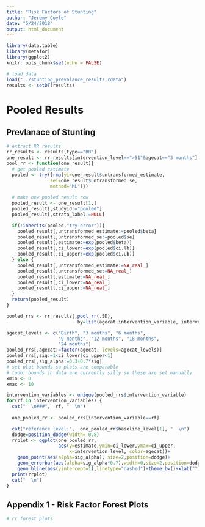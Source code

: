 ```yaml
---
title: "Risk Factors of Stunting"
author: "Jeremy Coyle"
date: "5/24/2018"
output: html_document
---
```


```r
library(data.table)
library(metafor)
library(ggplot2)
knitr::opts_chunk$set(echo = FALSE)

# load data
load("../stunting_prevalance_results.rdata")
results <- setDT(results)
```

# Pooled Results

## Prevlanace of Stunting

```r

# extract RR results
rr_results <- results[type=="RR"]
one_result <- rr_results[intervention_level==">51"&agecat=="3 months"]
pool_rr <- function(one_result){
  # get pooled estimate
  pooled <- try({rma(yi=one_result$untransformed_estimate, 
                sei=one_result$untransformed_se, 
                method="ML")})
  
  # make new pooled result row
  pooled_result <- one_result[1,]
  pooled_result[,studyid:="pooled"]
  pooled_result[,strata_label:=NULL]

  if(!inherits(pooled,"try-error")){
    pooled_result[,untransformed_estimate:=pooled$beta]
    pooled_result[,untransformed_se:=pooled$se]
    pooled_result[,estimate:=exp(pooled$beta)]
    pooled_result[,ci_lower:=exp(pooled$ci.lb)]
    pooled_result[,ci_upper:=exp(pooled$ci.ub)]
  } else {
    pooled_result[,untransformed_estimate:=NA_real_]
    pooled_result[,untransformed_se:=NA_real_]
    pooled_result[,estimate:=NA_real_]
    pooled_result[,ci_lower:=NA_real_]
    pooled_result[,ci_upper:=NA_real_]
  }
  return(pooled_result)
}

pooled_rrs <- rr_results[,pool_rr(.SD), 
                          by=list(agecat,intervention_variable, intervention_level)]

agecat_levels <- c("Birth", "3 months", "6 months", 
                   "9 months", "12 months", "18 months", 
                   "24 months")
pooled_rrs[,agecat:=factor(agecat, levels=agecat_levels)]
pooled_rrs[,sig:=1<ci_lower|ci_upper<1]
pooled_rrs[,sig_alpha:=0.3+0.7*sig]
# set plot bounds so plots are comparable
# todo: bounds in data are currently silly so these are set manually
xmin <- 0
xmax <- 10
```

```r
intervention_variables <- unique(pooled_rrs$intervention_variable)
for(rf in intervention_variables) {
  cat("  \n###",  rf, "  \n")
  
  one_pooled_rr <- pooled_rrs[intervention_variable==rf]

  cat("reference level:",  one_pooled_rr$baseline_level[1], "  \n")
  dodge=position_dodge(width=-0.8)
  rrplot <- ggplot(one_pooled_rr, 
                   aes(y=estimate,ymin=ci_lower,ymax=ci_upper,
                       x=intervention_level, color=agecat))+
    geom_point(aes(alpha=sig_alpha), size=2,position=dodge)+
    geom_errorbar(aes(alpha=sig_alpha*0.7),width=0,size=2,position=dodge)+
    geom_hline(aes(yintercept=1),linetype="dashed")+theme_bw()+xlab("")+ylab("Relative Risk")+scale_color_discrete("Age Cohort")+coord_flip()+scale_alpha_continuous(guide=FALSE,limits=c(0,1))
  print(rrplot)
  cat("  \n")
}
```

## Appendix 1 - Risk Factor Forest Plots
```r
# rr forest plots
```
